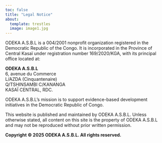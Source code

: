 ```yaml
---
toc: false
title: "Legal Notice"
about:
  template: trestles
  image: image1.jpg
---
```


ODEKA A.S.B.L is a 004/2001 nonprofit organization registered in the Democratic Republic of the Congo. It is incorporated in the Province of Central Kasaï under registration number 169/2020/KGA, with its principal office located at:

**ODEKA A.S.B.L**<br>
6, avenue du Commerce<br>
L/AZDA (Cinquantenaire)<br>
Q/TSHINSAMBI C/KANANGA<br>
KASAÏ CENTRAL, RDC.<br>

ODEKA A.S.B.L’s mission is to support evidence-based development initiatives in the Democratic Republic of Congo.

This website is published and maintained by ODEKA A.S.B.L. Unless otherwise stated, all content on this site is the property of ODEKA A.S.B.L and may not be reproduced without prior written permission.

**Copyright © 2025 ODEKA A.S.B.L. All rights reserved.**
